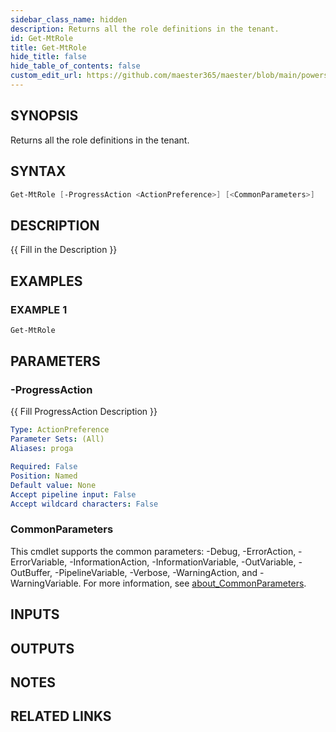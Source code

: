 ```yaml
---
sidebar_class_name: hidden
description: Returns all the role definitions in the tenant.
id: Get-MtRole
title: Get-MtRole
hide_title: false
hide_table_of_contents: false
custom_edit_url: https://github.com/maester365/maester/blob/main/powershell/public/Get-MtRole.ps1
---
```


## SYNOPSIS

Returns all the role definitions in the tenant.

## SYNTAX

```powershell
Get-MtRole [-ProgressAction <ActionPreference>] [<CommonParameters>]
```

## DESCRIPTION

\{\{ Fill in the Description \}\}

## EXAMPLES

### EXAMPLE 1

```powershell
Get-MtRole
```

## PARAMETERS

### -ProgressAction

\{\{ Fill ProgressAction Description \}\}

```yaml
Type: ActionPreference
Parameter Sets: (All)
Aliases: proga

Required: False
Position: Named
Default value: None
Accept pipeline input: False
Accept wildcard characters: False
```

### CommonParameters

This cmdlet supports the common parameters: -Debug, -ErrorAction, -ErrorVariable, -InformationAction, -InformationVariable, -OutVariable, -OutBuffer, -PipelineVariable, -Verbose, -WarningAction, and -WarningVariable. For more information, see [about_CommonParameters](http://go.microsoft.com/fwlink/?LinkID=113216).

## INPUTS

## OUTPUTS

## NOTES

## RELATED LINKS
